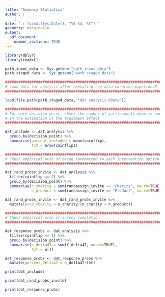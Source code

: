 ```yaml
---
title: "Summary Statistics"
author: |
    |
date: '`r format(Sys.Date(), "%B %d, %Y")`'
geometry: margin=1in
output: 
  pdf_document:
    number_sections: TRUE
---
```


```r
library(dplyr)
library(readxl)

path_input_data <- Sys.getenv("path_input_data")
path_staged_data <- Sys.getenv("path_staged_data")

###############################################################################
# Load data for analysis after executing run-data-curation-pipeline.R
###############################################################################

load(file.path(path_staged_data, "dat_analysis.RData"))

###############################################################################
# For each decision point, check the number of participants whom to include
# in the estimation of the treatment effect
###############################################################################

dat_include <- dat_analysis %>%
  group_by(decision_point) %>%
  summarise(percent_included = mean(coinflip),
            tot = nrow(coinflip))

###############################################################################
# Check empirical prob of being randomized to each intervention option
###############################################################################

dat_rand_probs_invite <- dat_analysis %>%
  filter(coinflip == 1) %>%
  group_by(decision_point) %>%
  summarise(n_charity = sum(randassign_invite == "Charity", na.rm=TRUE),
            n_product = sum(randassign_invite == "Product", na.rm=TRUE))

dat_rand_probs_invite <- dat_rand_probs_invite %>%
  mutate(prob_charity = n_charity/(n_charity + n_product))

###############################################################################
# Check empirical prob of survey completion
###############################################################################

dat_response_probs <- dat_analysis %>%
  filter(coinflip == 1) %>%
  group_by(decision_point) %>%
  summarise(n_delta47 = sum(Y_delta47, na.rm=TRUE),
            tot = n())

dat_response_probs <- dat_response_probs %>%
  mutate(percent_delta47 = n_delta47/tot)
```



```r
print(dat_include)
```


```r
print(dat_rand_probs_invite)
```


```r
print(dat_response_probs)
```




